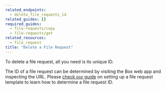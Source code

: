 ```yaml
---
related_endpoints:
  - delete_file_requests_id
related_guides: []
required_guides:
  - file-requests/copy
  - file-requests/get
related_resources:
  - file_request
title: "Delete a File Request"
---
```

To delete a file request, all you need is its unique ID.

<Samples id='delete_file_requests_id' />

<Message notice>

The ID of a file request can be determined by visiting the Box web
app and inspecting the URL. Please 
[check our guide](g://file-requests/template) on setting up a file
request template to learn how to determine a file request ID.

</Message>
